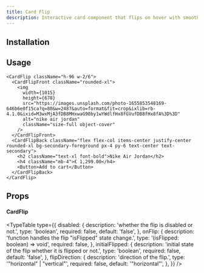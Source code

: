 ```yaml
---
title: Card Flip
description: Interactive card component that flips on hover with smooth 3D transitions.
---
```


<ComponentPreview name="card-flip-demo" />

## Installation

<ComponentInstallation name="card-flip" />

## Usage

```tsx
<CardFlip className="h-96 w-2/6">
  <CardFlipFront className="rounded-xl">
    <img
      width={1015}
      height={678}
      src="https://images.unsplash.com/photo-1655853548169-646b6e0f15ca?q=80&w=2487&auto=format&fit=crop&ixlib=rb-4.1.0&ixid=M3wxMjA3fDB8MHxwaG90by1wYWdlfHx8fGVufDB8fHx8fA%3D%3D"
      alt="nike air jordan"
      className="size-full object-cover"
    />
  </CardFlipFront>
  <CardFlipBack className="flex flex-col items-center justify-center rounded-xl bg-secondary-foreground px-4 py-6 text-center text-secondary">
    <h2 className="text-xl font-bold">Nike Air Jordan</h2>
    <h4 className="mb-4">€ 1,299.00</h4>
    <Button>Add to cart</Button>
  </CardFlipBack>
</CardFlip>
```

## Props

#### CardFlip

<TypeTable
  type={{
    disabled: {
      description: 'whether the flip is disabled or not.',
      type: 'boolean',
      required: false,
      default: 'false',
    },
    onFlip: {
      description: 'function handles the flip "isFlipped" state change.',
      type: '(isFlipped: boolean) => void',
      required: false,
    },
    initialFlipped: {
      description: 'initial state of the flip whether it is flipped or not.',
      type: 'boolean',
      required: false,
      default: 'false',
    },
    flipDirection: {
      description: 'direction of the flip.',
      type: '"horizontal" | "vertical"',
      required: false,
      default: '"horizontal"',
    },
  }}
/>
